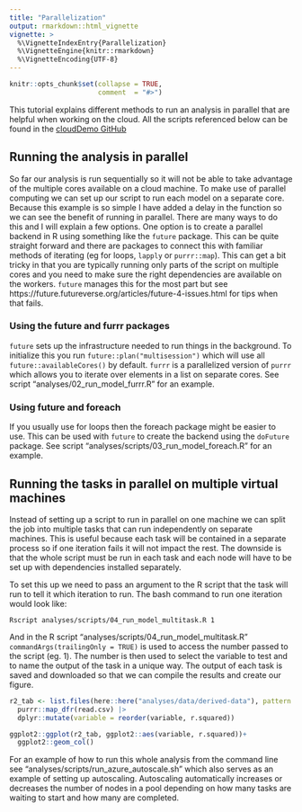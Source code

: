 ```yaml
---
title: "Parallelization"
output: rmarkdown::html_vignette
vignette: >
  %\VignetteIndexEntry{Parallelization}
  %\VignetteEngine{knitr::rmarkdown}
  %\VignetteEncoding{UTF-8}
---
```


```r
knitr::opts_chunk$set(collapse = TRUE,
                      comment  = "#>")
```

This tutorial explains different methods to run an analysis in parallel that are helpful when working on the cloud. All the scripts referenced below can be found in the [cloudDemo GitHub](https://github.com/LandSciTech/cloudDemo/tree/master/analyses/scripts)

## Running the analysis in parallel
So far our analysis is run sequentially so it will not be able to take advantage of the multiple cores available on a cloud machine. To make use of parallel computing we can set up our script to run each model on a separate core. Because this example is so simple I have added a delay in the function so we can see the benefit of running in parallel. There are many ways to do this and I will explain a few options. One option is to create a parallel backend in R using something like the `future` package. This can be quite straight forward and there are packages to connect this with familiar methods of iterating (eg for loops, `lapply` or `purrr::map`). This can get a bit tricky in that you are typically running only parts of the script on multiple cores and you need to make sure the right dependencies are available on the workers. `future` manages this for the most part but see https://future.futureverse.org/articles/future-4-issues.html for tips when that fails.  

### Using the future and furrr packages

`future` sets up the infrastructure needed to run things in the background. To initialize this you run `future::plan("multisession")` which will use all `future::availableCores()` by default. `furrr` is a parallelized version of `purrr` which allows you to iterate over elements in a list on separate cores. See script "analyses/02_run_model_furrr.R" for an example. 

### Using future and foreach

If you usually use for loops then the foreach package might be easier to use. This can be used with `future` to create the backend using the `doFuture` package. See script "analyses/scripts/03_run_model_foreach.R" for an example. 

## Running the tasks in parallel on multiple virtual machines

Instead of setting up a script to run in parallel on one machine we can split the job into multiple tasks that can run independently on separate machines. This is useful because each task will be contained in a separate process so if one iteration fails it will not impact the rest. The downside is that the whole script must be run in each task and each node will have to be set up with dependencies installed separately. 

To set this up we need to pass an argument to the R script that the task will run to tell it which iteration to run. The bash command to run one iteration would look like:

```
Rscript analyses/scripts/04_run_model_multitask.R 1

```
And in the R script "analyses/scripts/04_run_model_multitask.R" `commandArgs(trailingOnly = TRUE)` is used to access the number passed to the script (eg. 1). The number is then used to select the variable to test and to name the output of the task in a unique way. The output of each task is saved and downloaded so that we can compile the results and create our figure.

```r


r2_tab <- list.files(here::here("analyses/data/derived-data"), pattern = "*.csv", full.names = TRUE) |>
  purrr::map_dfr(read.csv) |> 
  dplyr::mutate(variable = reorder(variable, r.squared))

ggplot2::ggplot(r2_tab, ggplot2::aes(variable, r.squared))+
  ggplot2::geom_col()

```

For an example of how to run this whole analysis from the command line see
"analyses/scripts/run_azure_autoscale.sh" which also serves as an example of 
setting up autoscaling. Autoscaling automatically increases or decreases the 
number of nodes in a pool depending on how many tasks are waiting to start and 
how many are completed.  

